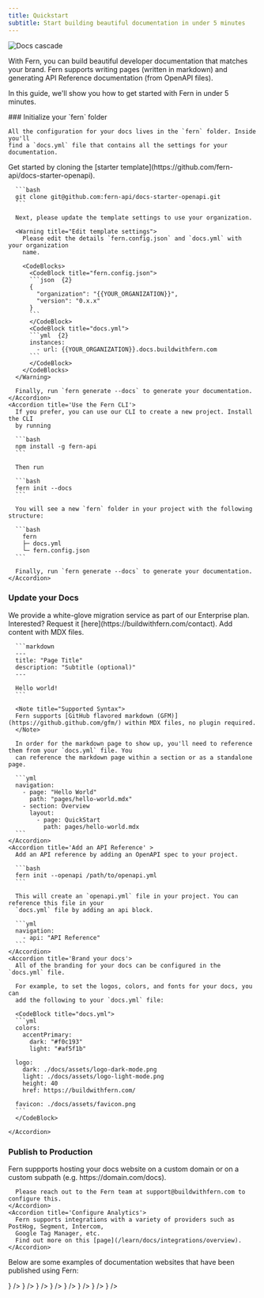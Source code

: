 ```yaml
---
title: Quickstart
subtitle: Start building beautiful documentation in under 5 minutes
---
```


<img alt="Docs cascade" src="./docs-cascade.png" />

With Fern, you can build beautiful developer documentation that matches your brand. Fern supports writing pages (written in markdown) and generating API Reference documentation (from OpenAPI files).

In this guide, we'll show you how to get started with Fern in under 5 minutes.

<Steps toc={true}>
  ### Initialize your `fern` folder
    
    All the configuration for your docs lives in the `fern` folder. Inside you'll 
    find a `docs.yml` file that contains all the settings for your documentation.

  <AccordionGroup toc={true}>
    <Accordion title='Clone the starter repository'>
      Get started by cloning the [starter template](https://github.com/fern-api/docs-starter-openapi).

      ```bash
      git clone git@github.com:fern-api/docs-starter-openapi.git
      ```

      Next, please update the template settings to use your organization.

      <Warning title="Edit template settings">
        Please edit the details `fern.config.json` and `docs.yml` with your organization
        name.

        <CodeBlocks>
          <CodeBlock title="fern.config.json">
          ```json  {2}
          {
            "organization": "{{YOUR_ORGANIZATION}}",
            "version": "0.x.x"
          }
          ```
          </CodeBlock>
          <CodeBlock title="docs.yml">
          ```yml  {2}
          instances:
            - url: {{YOUR_ORGANIZATION}}.docs.buildwithfern.com
          ```
          </CodeBlock>
        </CodeBlocks>
      </Warning>

      Finally, run `fern generate --docs` to generate your documentation.
    </Accordion>
    <Accordion title='Use the Fern CLI'>
      If you prefer, you can use our CLI to create a new project. Install the CLI
      by running

      ```bash
      npm install -g fern-api
      ```

      Then run

      ```bash
      fern init --docs
      ```

      You will see a new `fern` folder in your project with the following structure:

      ```bash
        fern
        ├─ docs.yml
        └─ fern.config.json
      ```

      Finally, run `fern generate --docs` to generate your documentation.
    </Accordion>

  </AccordionGroup>

### Update your Docs

<Note>
  We provide a white-glove migration service as part of our Enterprise plan. Interested? Request it
  [here](https://buildwithfern.com/contact).
</Note>

  <AccordionGroup toc={true}>
    <Accordion title='Add content' >
      Add content with MDX files. 
  
      ```markdown
      ---
      title: "Page Title"
      description: "Subtitle (optional)" 
      ---

      Hello world!
      ```

      <Note title="Supported Syntax">
      Fern supports [GitHub flavored markdown (GFM)](https://github.github.com/gfm/) within MDX files, no plugin required.
      </Note>

      In order for the markdown page to show up, you'll need to reference them from your `docs.yml` file. You
      can reference the markdown page within a section or as a standalone page.

      ```yml
      navigation:
        - page: "Hello World"
          path: "pages/hello-world.mdx"
        - section: Overview
          layout:
            - page: QuickStart
              path: pages/hello-world.mdx
      ```
    </Accordion>
    <Accordion title='Add an API Reference' >
      Add an API reference by adding an OpenAPI spec to your project.

      ```bash
      fern init --openapi /path/to/openapi.yml
      ```

      This will create an `openapi.yml` file in your project. You can reference this file in your
      `docs.yml` file by adding an api block.

      ```yml
      navigation:
        - api: "API Reference"
      ```
    </Accordion>
    <Accordion title='Brand your docs'>
      All of the branding for your docs can be configured in the `docs.yml` file.

      For example, to set the logos, colors, and fonts for your docs, you can
      add the following to your `docs.yml` file:

      <CodeBlock title="docs.yml">
      ```yml
      colors:
        accentPrimary:
          dark: "#f0c193"
          light: "#af5f1b"

      logo:
        dark: ./docs/assets/logo-dark-mode.png
        light: ./docs/assets/logo-light-mode.png
        height: 40
        href: https://buildwithfern.com/

      favicon: ./docs/assets/favicon.png
      ```
      </CodeBlock>

    </Accordion>

  </AccordionGroup>
  
### Publish to Production

  <AccordionGroup toc={true}>
    <Accordion title='Host on a Custom Domain'>
      Fern suppports hosting your docs website on a custom domain or on a 
      custom subpath (e.g. https://domain.com/docs).

      Please reach out to the Fern team at support@buildwithfern.com to configure this.
    </Accordion>
    <Accordion title='Configure Analytics'>
      Fern supports integrations with a variety of providers such as PostHog, Segment, Intercom,
      Google Tag Manager, etc.
      Find out more on this [page](/learn/docs/integrations/overview).
    </Accordion>

  </AccordionGroup>

</Steps>

Below are some examples of documentation websites that have been published using Fern:

<CardGroup cols={3}>
  <Card
    title="Hume"
    href="https://dev.hume.ai/intro"
    icon={<img src="https://www.hume.ai/icons/icon-144x144.png" alt="Hume logo" />}
  />
  <Card
    title="Primer"
    href="https://primer.io/docs/api"
    icon={
      <img
        src="https://assets-global.website-files.com/65bcc4714739c54deeb9bac7/65d7663e0ceca67e8b5709c5_favicon.png"
        alt="Primer logo"
      />
    }
  />
  <Card
    title="AssemblyAI"
    href="https://www.assemblyai.com/docs/api-reference"
    icon={<img src="https://www.assemblyai.com/favicon.png" alt="AssemblyAI logo" />}
  />
  <Card
    title="SuperAgent"
    href="https://docs.superagent.sh/"
    icon={<img src="https://framerusercontent.com/images/P75NaYul3IVsoMqx4RMALvngO4.png" alt="SuperAgent logo" />}
  />
  <Card
    title="MultiOn"
    href="https://docs.multion.ai/"
    icon={<img src="https://www.multion.ai/android-chrome-192x192.png" alt="MultiOn logo" />}
  />
  <Card
    title="Coactive"
    href="https://docs.coactive.ai/"
    icon={
      <img
        src="https://images.prismic.io/coactive/6d31b17f-cabb-492d-93ef-a9f42e03aaa2_coactive-logo-home.png?ixlib=gatsbyFP&auto=compress%2Cformat&fit=max"
        alt="Coactive logo"
      />
    }
  />
  <Card
    title="Zep"
    href="https://help.getzep.com/"
    icon={
      <img
        src="https://assets-global.website-files.com/660b1c076d13b7e2967a499d/660c6dc329d8b16a8468f5ba_Asset%2017.png"
        alt="Zep logo"
      />
    }
  />
  <Card
    title="Rightbrain"
    href="https://docs.rightbrain.ai/intro"
    icon={
      <img
        src="https://fdr-prod-docs-files-public.s3.amazonaws.com/https://rightbrain.docs.buildwithfern.com/2024-08-05T10:16:06.892Z/docs/assets/Logo.png"
        alt="Rightbrain logo"
      />
    }
  />
</CardGroup>
